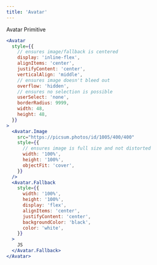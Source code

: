 ```yaml
---
title: 'Avatar'
---
```


Avatar Primitive

```jsx live
<Avatar
  style={{
    // ensures image/fallback is centered
    display: 'inline-flex',
    alignItems: 'center',
    justifyContent: 'center',
    verticalAlign: 'middle',
    // ensures image doesn't bleed out
    overflow: 'hidden',
    // ensures no selection is possible
    userSelect: 'none',
    borderRadius: 9999,
    width: 48,
    height: 48,
  }}
>
  <Avatar.Image
    src="https://picsum.photos/id/1005/400/400"
    style={{
      // ensures image is full size and not distorted
      width: '100%',
      height: '100%',
      objectFit: 'cover',
    }}
  />
  <Avatar.Fallback
    style={{
      width: '100%',
      height: '100%',
      display: 'flex',
      alignItems: 'center',
      justifyContent: 'center',
      backgroundColor: 'black',
      color: 'white',
    }}
  >
    JS
  </Avatar.Fallback>
</Avatar>
```
